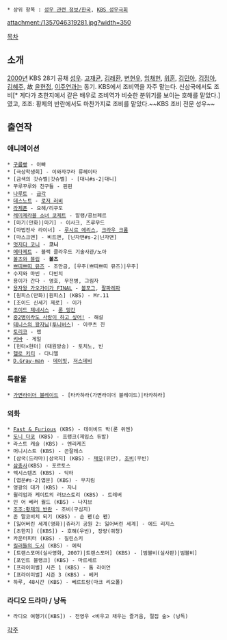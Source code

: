 * 상위 항목 : [[성우 관련 정보/한국]], [[KBS 성우극회]]

attachment:/1357046319281.jpg?width=350

[[목차]]
== 소개 ==
[[2000년]] KBS 28기 공채 [[성우]]. [[고재균]], [[김래환]], [[변현우]], [[임채헌]], [[위훈]], [[김민아(성우)|김민아]], [[김정아]], [[김혜주]], 故 [[윤현정]], [[이주연]]과는 동기.
KBS에서 조비역을 자주 맡는다. 신삼국에서도 조비[* 게다가 초한지에서 같은 배우로 조비역가 비슷한 분위기를 보이는 호해를 맡았다.]였고, 조조: 황제의 반란에서도 마찬가지로 조비를 맡았다.~~KBS 조비 전문 성우~~ 

== 출연작 ==
=== 애니메이션 ===
 * [[구름빵]] - 아빠
 * [극상학생회] - 이와자쿠라 류헤이타
 * [금색의 갓슈벨|갓슈벨] - [대니#s-2|대니]
 * 꾸루꾸루와 친구들 - 핀핀
 * [[나루토]] - [[킨카쿠|금각]]
 * [[데스노트]] - [[로저 러비]]
 * [[라제폰]] - 요헤/리쿠도
 * [[레 미제라블#s-1.4.1|레미제라블 소녀 코제트]] - 알랭/콩브페르
 * [마기(만화)|마기] - 이사크, 즈루무드
 * [마법전사 라이너] - [[루시르 에리스]], [[크라우 크롬]]
 * [마스크맨] - 비트맨, [닌자맨#s-2|닌자맨]
 * [[멋지다 코니]] - '''코니'''
 * [[메타제트]] - 블랙 클라우드 기술사관/노아
 * [[볼츠와 블립]] - '''볼츠'''
 * [[쁘띠쁘띠 뮤즈]] - 조만금, [우주(쁘띠쁘띠 뮤즈)|우주]
 * 수지와 마빈 - 다빈치
 * 용이가 간다 - 영호, 무전병, 그림자
 * [[용자왕 가오가이가 FINAL]] - [[볼포그]], [[팔파레파]]
 * [원피스(만화)|원피스] (KBS) - Mr.11
 * [조이드 신세기 제로] - 이가
 * [[조이드 제네시스]] - [[론 망간]]
 * [[중2병이라도 사랑이 하고 싶어!]] - 해설
 * [[테니스의 왕자님]]([[투니버스]]) - 아쿠츠 진
 * [[토리코]] - 랩
 * [[키바]] - 게일
 * [헌터×헌터] (대원방송) - 토치노, 빈
 * [[헬로 키티]] - 다니엘
 * [[D.Gray-man]] - [[데이빗]], [[저스데비]]

=== 특촬물 ===
 * [[가면라이더 블레이드]] - [타카하라(가면라이더 블레이드)|타카하라]

=== 외화 ===
 * [[Fast & Furious]] (KBS) - 데이비드 박(론 위엔)
 * [[도니 다코]] (KBS) - 프랭크(제임스 듀발)
 * 라스트 캐슬 (KBS) - 엔리케즈
 * 머니시스트 (KBS) - 곤잘레스
 * [삼국(드라마)|삼국지] (KBS) - [[채모]](유단), [[조비]](우빈)
 * [[삼총사]](KBS) - 포르토스
 * 엑시스텐즈 (KBS) - 닥터
 * [엽문#s-2|엽문] (KBS) - 무치림
 * 영광의 대가 (KBS) - 자니
 * 윌리엄과 케이트의 러브스토리 (KBS) - 트레버
 * 인 어 베러 월드 (KBS) - 나지브
 * [[조조:황제의 반란]] - 조비(구심지)
 * 존 말코비치 되기 (KBS) - 숀 펜(숀 펜)
 * [잃어버린 세계(영화)|쥬라기 공원 2: 잃어버린 세계] - 에드 리지스
 * [초한지] ([KBS]) - 호해(우빈), 장량(궈청)
 * 카운터피터 (KBS) - 질린스키
 * [[킬러들의 도시]] (KBS) - 에릭
 * [트랜스포머(실사영화, 2007)|트랜스포머] (KBS) - [범블비(실사판)|범블비]
 * [포인트 블랭크] (KBS) - 마르세르
 * [프라이미벌] 시즌 1 (KBS) - 톰 라이언
 * [프라이미벌] 시즌 3 (KBS) - 베커
 * 하루, 48시간 (KBS) - 베르트랑(마크 리오폴)
=== 라디오 드라마 / 낭독 ===
 * 라디오 여행기([KBS]) - 전영우 <비우고 채우는 즐거움, 절집 숲> (낭독)

[[각주]]

